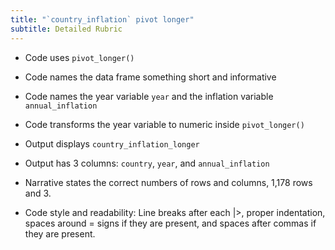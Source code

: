```yaml
---
title: "`country_inflation` pivot longer"
subtitle: Detailed Rubric
---
```


-   Code uses `pivot_longer()`

-   Code names the data frame something short and informative

-   Code names the year variable `year` and the inflation variable `annual_inflation`

-   Code transforms the year variable to numeric inside `pivot_longer()`

-   Output displays `country_inflation_longer`

-   Output has 3 columns: `country`, `year`, and `annual_inflation`

-   Narrative states the correct numbers of rows and columns, 1,178 rows and 3. 

-   Code style and readability: Line breaks after each |>, proper indentation, spaces around = signs if they are present, and spaces after commas if they are present.